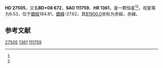 {{Starbox begin
| name = HD 27505
}}
{{Starbox observe
| epoch = [[J2000.0|J2000.0]]
| constell = {{星座名待查}}<ref name=SIMBAD>{{cite web
 | url=http://simbad.u-strasbg.fr/simbad/sim-id?Ident=HR+1361
 | title=Pulsating variable Star
 | publisher=Centre de Données astronomiques de Strasbourg
 | work=SIMBAD
 | accessdate=2012-07-13
 | archive-date=2016-03-16
 | archive-url=https://web.archive.org/web/20160316083950/http://simbad.u-strasbg.fr/simbad/sim-id?Ident=HR+1361
 | dead-url=no
 }}</ref><ref name=DATA>{{cite web
 | url=http://vizier.u-strasbg.fr/viz-bin/VizieR-5?-out.add=.&-source=5050&-corr=PK=HR&-out.max=9999&HR=1361
 | title=VizieR Detailed Page
 | accessdate=2012-07-13
 | archive-date=2016-03-05
 | archive-url=https://web.archive.org/web/20160305004033/http://vizier.u-strasbg.fr/viz-bin/VizieR-5?-out.add=.&-source=5050&-corr=PK=HR&-out.max=9999&HR=1361
 | dead-url=no
 }}</ref>
| 星官 = 
| ra = {{RA|4|20|49}}<ref name=SIMBAD /><ref name=DATA />
| dec = {{DEC|+9|13|32}}<ref name=SIMBAD /><ref name=DATA />
| appmag_v = 6.53<ref name=SIMBAD /><ref name=DATA />
}}
{{Starbox character
| class = A4V<ref name=SIMBAD /><ref name=DATA />
| b-v = 0.15<ref name=SIMBAD /><ref name=DATA />
| u-b = 0.11<ref name=SIMBAD /><ref name=DATA />
| r-i = <ref name=SIMBAD /><ref name=DATA />
| variable = 
}}
{{Starbox astrometry
| radial_v = 0.11
| prop_mo_ra = 39
| parallax = 
| p_error = 
}}
{{Starbox catalog
| names =BD+08 672，[[SAO星表|SAO]] 111759，[[HD星表|HD]] 27505，[[HR星表|HR]] 1361}}
{{Starbox reference |Simbad=HR+1361}}
{{Starbox end}}

'''HD 27505'''，又名'''BD+08 672'''，'''SAO 111759'''、'''HR 1361'''，是一颗恒星<ref name=SIMBAD /><ref name=DATA />，视星等为6.53，位于[[銀道座標系|銀經]]184.81，[[銀道座標系|銀緯]]-27.62，其[[B1900.0|B1900.0]]坐标为赤經{{RA|4|15|22}}，赤緯{{DEC|+8|-27.62|6}}。

== 参考文献 ==
{{reflist}}

{{star-stub}}

[[Category:HD和HDE天體|27505]]
[[Category:HR天體|1361]]
[[Category:SAO天體|111759]]